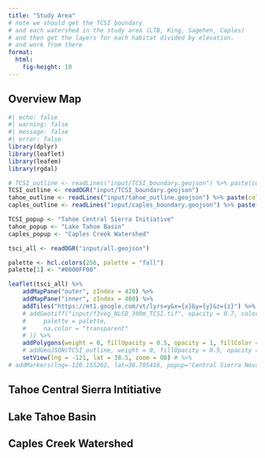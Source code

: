 ```yaml
---
title: "Study Area"
# note we should get the TCSI boundary
# and each watershed in the study area (LTB, King, Sagehen, Caples)
# and then get the layers for each habitat divided by elevation.
# and work from there
format:
  html: 
    fig-height: 10
---
```


<style>
  .cell-output {
    display: none;
  };
</style>


## Overview Map
```r
#| echo: false
#| warning: false
#| message: false
#| error: false
library(dplyr)
library(leaflet)
library(leafem)
library(rgdal)

# TCSI_outline <- readLines("input/TCSI_boundary.geojson") %>% paste(collapse = "\n")
TCSI_outline <- readOGR("input/TCSI_boundary.geojson")
tahoe_outline <- readLines("input/tahoe_outline.geojson") %>% paste(collapse = "\n")
caples_outline <- readLines("input/caples_boundary.geojson") %>% paste(collapse = "\n")

TCSI_popup <- "Tahoe Central Sierra Initiative"
tahoe_popup <- "Lake Tahoe Basin"
caples_popup <- "Caples Creek Watershed"

tsci_all <- readOGR("input/all.geojson")

palette <- hcl.colors(256, palette = "fall")
palette[1] <- "#0000FF00"

leaflet(tsci_all) %>% 
    addMapPane("outer", zIndex = 420) %>%
    addMapPane("inner", zIndex = 400) %>%
    addTiles("https://mt1.google.com/vt/lyrs=y&x={x}&y={y}&z={z}") %>% # Add default OpenStreetMap map tiles
    # addGeotiff("input/f3veg_NLCD_300m_TCSI.tif", opacity = 0.7, colorOptions = colorOptions(
    #     palette = palette,
    #     na.color = "transparent"
    # )) %>%
    addPolygons(weight = 0, fillOpacity = 0.5, opacity = 1, fillColor = ~ color, label = ~ name, labelOptions = labelOptions(textsize = "1.25em"), options = pathOptions(pane = ~ pane)) %>%
    # addGeoJSON(TCSI_outline, weight = 0, fillOpacity = 0.5, opacity = 1, fillColor = "green", label = TCSI_popup) %>%
    setView(lng = -121, lat = 38.5, zoom = 08) # %>%
# addMarkers(lng=-120.155262, lat=38.705416, popup="Central Sierra Nevada")
```



## Tahoe Central Sierra Intitiative 

## Lake Tahoe Basin

## Caples Creek Watershed
